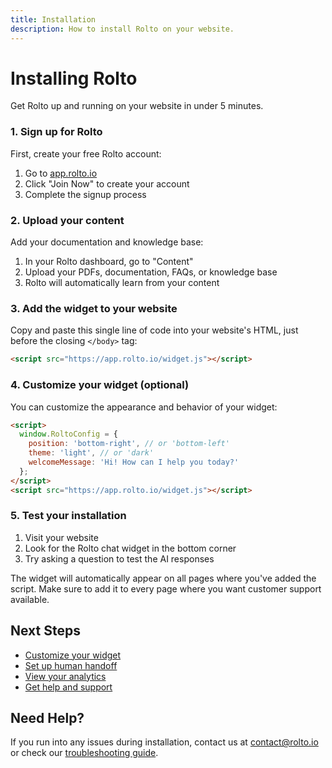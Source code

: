 ```yaml
---
title: Installation
description: How to install Rolto on your website.
---
```


# Installing Rolto

Get Rolto up and running on your website in under 5 minutes.

<Steps>

### 1. Sign up for Rolto

First, create your free Rolto account:

1. Go to [app.rolto.io](https://app.rolto.io)
2. Click "Join Now" to create your account
3. Complete the signup process

### 2. Upload your content

Add your documentation and knowledge base:

1. In your Rolto dashboard, go to "Content"
2. Upload your PDFs, documentation, FAQs, or knowledge base
3. Rolto will automatically learn from your content

### 3. Add the widget to your website

Copy and paste this single line of code into your website's HTML, just before the closing `</body>` tag:

```html
<script src="https://app.rolto.io/widget.js"></script>
```

### 4. Customize your widget (optional)

You can customize the appearance and behavior of your widget:

```html
<script>
  window.RoltoConfig = {
    position: 'bottom-right', // or 'bottom-left'
    theme: 'light', // or 'dark'
    welcomeMessage: 'Hi! How can I help you today?'
  };
</script>
<script src="https://app.rolto.io/widget.js"></script>
```

### 5. Test your installation

1. Visit your website
2. Look for the Rolto chat widget in the bottom corner
3. Try asking a question to test the AI responses

<Callout type="info" twClass="mt-4">
  The widget will automatically appear on all pages where you've added the script. 
  Make sure to add it to every page where you want customer support available.
</Callout>

</Steps>

## Next Steps

- [Customize your widget](/docs/customization)
- [Set up human handoff](/docs/handoff)
- [View your analytics](/docs/analytics)
- [Get help and support](/docs/support)

## Need Help?

If you run into any issues during installation, contact us at [contact@rolto.io](mailto:contact@rolto.io) or check our [troubleshooting guide](/docs/troubleshooting).
